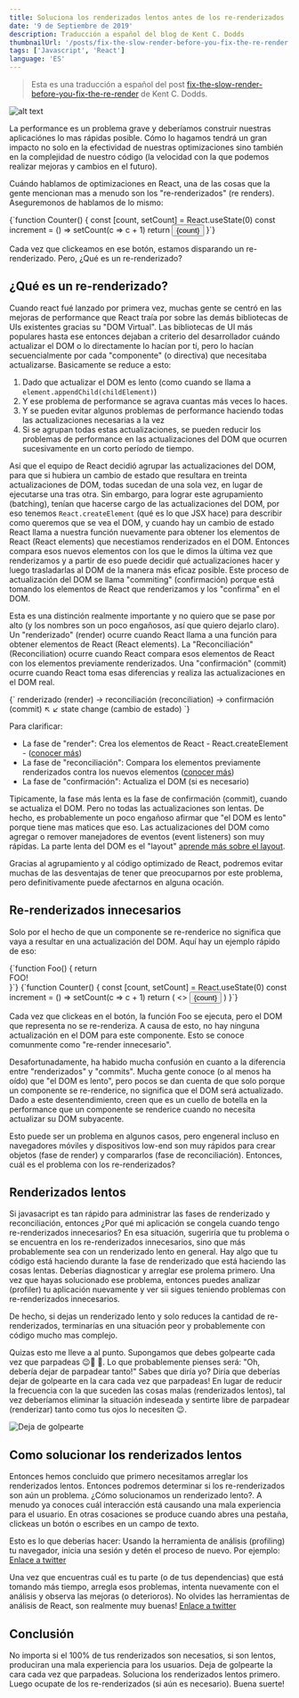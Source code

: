 ```yaml
---
title: Soluciona los renderizados lentos antes de los re-renderizados
date: '9 de Septiembre de 2019'
description: Traducción a español del blog de Kent C. Dodds
thumbnailUrl: '/posts/fix-the-slow-render-before-you-fix-the-re-render.jpeg'
tags: ['Javascript', 'React']
language: 'ES'
---
```


> Esta es una traducción a español del post [fix-the-slow-render-before-you-fix-the-re-render](https://kentcdodds.com/blog/fix-the-slow-render-before-you-fix-the-re-render) de Kent C. Dodds.

![alt text](/posts/fix-the-slow-render-before-you-fix-the-re-render.jpeg)

La performance es un problema grave y deberíamos construir nuestras aplicaciónes lo mas rápidas posible. Cómo lo hagamos
tendrá un gran impacto no solo en la efectividad de nuestras optimizaciones sino también en la complejidad de nuestro código
(la velocidad con la que podemos realizar mejoras y cambios en el futuro).

Cuándo hablamos de optimizaciones en React, una de las cosas que la gente mencionan mas a menudo son los "re-renderizados" (re renders). Aseguremonos de hablamos de lo mismo:

<SyntaxHighlighter showLineNumbers language="javascript">
  {`function Counter() {
  const [count, setCount] = React.useState(0)
  const increment = () => setCount(c => c + 1)
  return <button onClick={increment}>{count}</button>
}`}
</SyntaxHighlighter>

<ButtonCounter />

Cada vez que clickeamos en ese botón, estamos disparando un re-renderizado. Pero, ¿Qué es un re-renderizado?

## ¿Qué es un re-renderizado?

Cuando react fué lanzado por primera vez, muchas gente se centró en las mejoras de performance que React traía por sobre las demás bibliotecas de UIs existentes gracias su "DOM Virtual". Las bibliotecas de UI más populares hasta ese entonces dejaban a criterio del desarrollador cuándo actualizar el DOM o lo directamente lo hacían por tí, pero lo hacían secuencialmente por cada "componente" (o directiva) que necesitaba actualizarse. Basicamente se reduce a esto:

1. Dado que actualizar el DOM es lento (como cuando se llama a <code>element.appendChild(childElement)</code>)
2. Y ese problema de performance se agrava cuantas más veces lo haces.
3. Y se pueden evitar algunos problemas de performance haciendo todas las actualizaciones necesarias a la vez
4. Si se agrupan todas estas actualizaciones, se pueden reducir los problemas de performance en las actualizaciones del DOM que ocurren sucesivamente en un corto período de tiempo.

Así que el equipo de React decidió agrupar las actualizaciones del DOM, para que si hubiera un cambio de estado que resultara en treinta actualizaciones de DOM, todas sucedan de una sola vez, en lugar de ejecutarse una tras otra. Sin embargo, para lograr este agrupamiento (batching), tenían que hacerse cargo de las actualizaciones del DOM, por eso tenemos <code>React.createElement</code> (qué es lo que JSX hace) para describir como queremos que se vea el DOM, y cuando hay un cambio de estado React llama a nuestra función nuevamente para obtener los elementos de React (React elements) que necestiamos renderizados en el DOM. Entonces compara esos nuevos elementos con los que le dimos la última vez que renderizamos y a partir de eso puede decidir qué actualizaciones hacer y luego trasladarlas al DOM de la manera más eficaz posible. Este proceso de actualización del DOM se llama "commiting" (confirmación) porque está tomando los elementos de React que renderizamos y los "confirma" en el DOM.

Esta es una distinción realmente importante y no quiero que se pase por alto (y los nombres son un poco engañosos, así que quiero dejarlo claro). Un "renderizado" (render) ocurre cuando React llama a una función para obtener elementos de React (React elements). La "Reconciliación" (Reconciliation) ocurre cuando React compara esos elementos de React con los elementos previamente renderizados. Una "confirmación" (commit) ocurre cuando React toma esas diferencias y realiza las actualizaciones en el DOM real.

<SyntaxHighlighter language="javascript">
  {`
  renderizado (render) → reconciliación (reconciliation) → confirmación (commit)
                     ↖                                    ↙
                        state change (cambio de estado)
  `}
</SyntaxHighlighter>

Para clarificar:

- La fase de "render": Crea los elementos de React - React.createElement - (<a href="https://kentcdodds.com/blog/what-is-jsx" target="_blank">conocer más</a>)
- La fase de "reconciliación": Compara los elementos previamente renderizados contra los nuevos elementos (<a href="https://es.reactjs.org/docs/reconciliation.html" target="_blank">conocer más</a>)
- La fase de "confirmación": Actualiza el DOM (si es necesario)

Tipicamente, la fase más lenta es la fase de confirmación (commit), cuando se actualiza el DOM. Pero no todas las actualizaciones son lentas. De hecho, es probablemente un poco engañoso afirmar que "el DOM es lento" porque tiene mas matices que eso. Las actualizaciones del DOM como agregar o remover manejadores de eventos (event listeners) son muy rápidas. La parte lenta del DOM es el "layout" <a href="https://www.youtube.com/watch?v=3bc71-xzoWA" target="_blank">aprende más sobre el layout</a>.

Gracias al agrupamiento y al código optimizado de React, podremos evitar muchas de las desventajas de tener que preocuparnos por este problema, pero definitivamente puede afectarnos en alguna ocación.

## Re-renderizados innecesarios

Solo por el hecho de que un componente se re-renderice no significa que vaya a resultar en una actualización del DOM. Aquí hay un ejemplo rápido de eso:

<SyntaxHighlighter showLineNumbers language="javascript">
  {`function Foo() {
  return <div>FOO!</div>
}`}
</SyntaxHighlighter>

<SyntaxHighlighter showLineNumbers language="javascript">
  {`function Counter() {
  const [count, setCount] = React.useState(0)
  const increment = () => setCount(c => c + 1)
  return (
    <>
      <Foo />
      <button onClick={increment}>{count}</button>
    </>
  )
}`}
</SyntaxHighlighter>

Cada vez que clickeas en el botón, la función Foo se ejecuta, pero el DOM que representa no se re-renderiza. A causa de esto, no hay ninguna actualización en el DOM para este componente. Esto se conoce comunmente como "re-render innecesario".

Desafortunadamente, ha habido mucha confusión en cuanto a la diferencia entre "renderizados" y "commits". Mucha gente conoce (o al menos ha oído) que "el DOM es lento", pero pocos se dan cuenta de que solo porque un componente se re-renderice, no significa que el DOM será actualizado. Dado a este desentendimiento, creen que es un cuello de botella en la performance que un componente se renderice cuando no necesita actualizar su DOM subyacente.

Esto puede ser un problema en algunos casos, pero engeneral incluso en navegadores móviles y dispositivos low-end son muy rápidos para crear objetos (fase de render) y compararlos (fase de reconciliación). Entonces, cuál es el problema con los re-renderizados?

## Renderizados lentos

Si javasacript es tan rápido para administrar las fases de renderizado y reconciliación, entonces ¿Por qué mi aplicación se congela cuando tengo re-renderizados innecesarios? En esa situación, sugeriría que tu problema o se encuentra en los re-renderizados innecesarios, sino que más probablemente sea con un renderizado lento en general. Hay algo que tu código está haciendo durante la fase de renderizado que está haciendo las cosas lentas. Deberías diagnosticar y arreglar ese prolema primero. Una vez que hayas solucionado ese problema, entonces puedes analizar (profiler) tu aplicación nuevamente y ver sii sigues teniendo problemas con re-renderizados innecesarios.

De hecho, si dejas un renderizado lento y solo reduces la cantidad de re-renderizados, terminarías en una situación peor y probablemente con código mucho mas complejo.

Quizas esto me lleve a al punto. Supongamos que debes golpearte cada vez que parpadeas 😉🤛 🥴. Lo que probablemente pienses será: "Oh, debería dejar de parpadear tanto!" Sabes que diría yo? Diría que deberías dejar de golpearte en la cara cada vez que parpadeas! En lugar de reducir la frecuencia con la que suceden las cosas malas (renderizados lentos), tal vez deberíamos eliminar la situación indeseada y sentirte libre de parpadear (renderizar) tanto como tus ojos lo necesiten 😉.

![Deja de golpearte](https://res.cloudinary.com/kentcdodds-com/image/upload/f_auto,q_auto,dpr_2.0/v1625032718/kentcdodds.com/content/blog/fix-the-slow-render-before-you-fix-the-re-render/stop-hitting-yourself.gif)

## Como solucionar los renderizados lentos

Entonces hemos concluido que primero necesitamos arreglar los renderizados lentos. Entonces podremos determinar si los re-renderizados son aún un problema. ¿Cómo solucionamos un renderizado lento?. A menudo ya conoces cuál interacción está causando una mala experiencia para el usuario. En otras cosaciones se produce cuando abres una pestaña, clickeas un botón o escribes en un campo de texto.

Esto es lo que deberías hacer: Usando la herramienta de análisis (profiling) tu navegador, inicia una sesión y detén el proceso de nuevo. Por ejemplo: <a href="https://twitter.com/brian_d_vaughn/status/1171158009277403136" target="_blank">Enlace a twitter</a>

Una vez que encuentras cuál es tu parte (o de tus dependencias) que está tomando más tiempo, arregla esos problemas, intenta nuevamente con el análisis y observa las mejoras (o deterioros). No olvides las herramientas de análisis de React, son realmente muy buenas! <a href="https://twitter.com/brian_d_vaughn/status/1126950967201546240" target="_blank">Enlace a twitter</a>

## Conclusión

No importa si el 100% de tus renderizados son necesatios, si son lentos, produciran una mala experiencia para los usuarios. Deja de golpearte la cara cada vez que parpadeas. Soluciona los renderizados lentos primero. Luego ocupate de los re-renderizados (si aún es necesario). Buena suerte!
